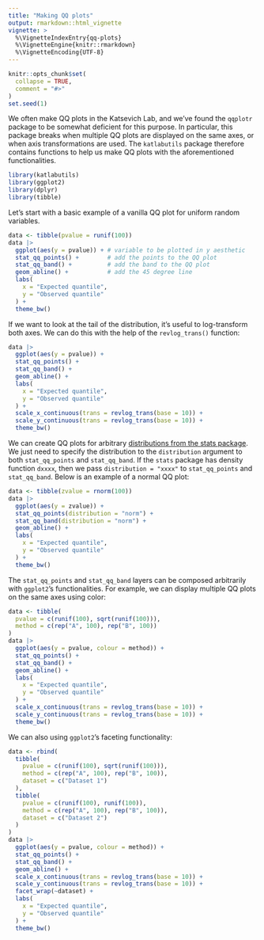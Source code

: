 ```yaml
---
title: "Making QQ plots"
output: rmarkdown::html_vignette
vignette: >
  %\VignetteIndexEntry{qq-plots}
  %\VignetteEngine{knitr::rmarkdown}
  %\VignetteEncoding{UTF-8}
---
```


```r
knitr::opts_chunk$set(
  collapse = TRUE,
  comment = "#>"
)
set.seed(1)
```

We often make QQ plots in the Katsevich Lab, and we've found the `qqplotr` package to be somewhat deficient for this purpose. In particular, this package breaks when multiple QQ plots are displayed on the same axes, or when axis transformations are used. The `katlabutils` package therefore contains functions to help us make QQ plots with the aforementioned functionalities.
```r
library(katlabutils)
library(ggplot2)
library(dplyr)
library(tibble)
```

Let's start with a basic example of a vanilla QQ plot for uniform random variables.
```r
data <- tibble(pvalue = runif(100))
data |>
  ggplot(aes(y = pvalue)) + # variable to be plotted in y aesthetic
  stat_qq_points() +        # add the points to the QQ plot
  stat_qq_band() +          # add the band to the QQ plot
  geom_abline() +           # add the 45 degree line
  labs(
    x = "Expected quantile",
    y = "Observed quantile"
  ) +
  theme_bw()
```

If we want to look at the tail of the distribution, it's useful to log-transform both axes. We can do this with the help of the `revlog_trans()` function:
```r
data |>
  ggplot(aes(y = pvalue)) +
  stat_qq_points() +
  stat_qq_band() +
  geom_abline() +
  labs(
    x = "Expected quantile",
    y = "Observed quantile"
  ) +
  scale_x_continuous(trans = revlog_trans(base = 10)) +
  scale_y_continuous(trans = revlog_trans(base = 10)) +
  theme_bw()
```

We can create QQ plots for arbitrary [distributions from the stats package](https://stat.ethz.ch/R-manual/R-devel/library/stats/html/Distributions.html). We just need to specify the distribution to the `distribution` argument to both `stat_qq_points` and `stat_qq_band`. If the `stats` package has density function `dxxxx`, then we pass `distribution = "xxxx"` to `stat_qq_points` and `stat_qq_band`. Below is an example of a normal QQ plot:
```r
data <- tibble(zvalue = rnorm(100))
data |>
  ggplot(aes(y = zvalue)) +
  stat_qq_points(distribution = "norm") +
  stat_qq_band(distribution = "norm") +
  geom_abline() +
  labs(
    x = "Expected quantile",
    y = "Observed quantile"
  ) +
  theme_bw()
```

The `stat_qq_points` and `stat_qq_band` layers can be composed arbitrarily with `ggplot2`'s functionalities. For example, we can display multiple QQ plots on the same axes using color:
```r
data <- tibble(
  pvalue = c(runif(100), sqrt(runif(100))),
  method = c(rep("A", 100), rep("B", 100))
)
data |>
  ggplot(aes(y = pvalue, colour = method)) +
  stat_qq_points() +
  stat_qq_band() +
  geom_abline() +
  labs(
    x = "Expected quantile",
    y = "Observed quantile"
  ) +
  scale_x_continuous(trans = revlog_trans(base = 10)) +
  scale_y_continuous(trans = revlog_trans(base = 10)) +
  theme_bw()
```

We can also using `ggplot2`'s faceting functionality:

```r
data <- rbind(
  tibble(
    pvalue = c(runif(100), sqrt(runif(100))),
    method = c(rep("A", 100), rep("B", 100)),
    dataset = c("Dataset 1")
  ),
  tibble(
    pvalue = c(runif(100), runif(100)),
    method = c(rep("A", 100), rep("B", 100)),
    dataset = c("Dataset 2")
  )
)
data |>
  ggplot(aes(y = pvalue, colour = method)) +
  stat_qq_points() +
  stat_qq_band() +
  geom_abline() +
  scale_x_continuous(trans = revlog_trans(base = 10)) +
  scale_y_continuous(trans = revlog_trans(base = 10)) +
  facet_wrap(~dataset) +
  labs(
    x = "Expected quantile",
    y = "Observed quantile"
  ) +
  theme_bw()
```
